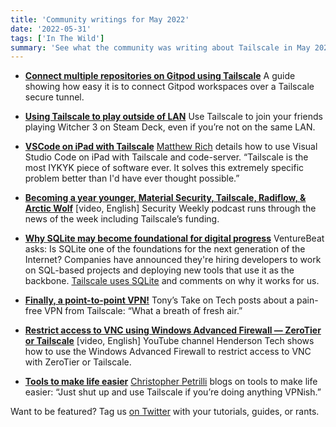 ```yaml
---
title: 'Community writings for May 2022'
date: '2022-05-31'
tags: ['In The Wild']
summary: 'See what the community was writing about Tailscale in May 2022'
---
```


<NewsletterRepublishing />

- [**Connect multiple repositories on Gitpod using Tailscale**](https://www.gitpod.io/guides/connect-multiple-repositories-using-tailscale)
  A guide showing how easy it is to connect Gitpod workspaces over a Tailscale secure tunnel.

- [**Using Tailscale to play outside of LAN**](https://www.reddit.com/r/SteamDeck/comments/uku9nw/screw_remote_play_if_you_havent_try_moonlight_on/?utm_source=share&utm_medium=ios_app&utm_name=iossmf)
  Use Tailscale to join your friends playing Witcher 3 on Steam Deck, even if you’re not on the same LAN.

- [**VSCode on iPad with Tailscale**](https://matthewrich.com/2022/05/10/vscode-on-ipad-with-tailscale-and-code-server/)
  [Matthew Rich](https://github.com/mrichnu/) details how to use Visual Studio Code on iPad with Tailscale and code-server. “Tailscale is the most IYKYK piece of software ever. It solves this extremely specific problem better than I'd have ever thought possible.”

- [**Becoming a year younger, Material Security, Tailscale, Radiflow, & Arctic Wolf**](https://www.youtube.com/watch?v=g0Du_OkZKWk) [video, English]
  Security Weekly podcast runs through the news of the week including Tailscale’s funding.

- [**Why SQLite may become foundational for digital progress**](https://venturebeat.com/2022/05/20/why-sqlite-may-become-foundational-for-digital-progress/)
  VentureBeat asks: Is SQLite one of the foundations for the next generation of the Internet? Companies have announced they're hiring developers to work on SQL-based projects and deploying new tools that use it as the backbone. [Tailscale uses SQLite](https://tailscale.com/blog/database-for-2022/) and comments on why it works for us.

- [**Finally, a point-to-point VPN!**](https://tonystakeontech.com/2022/05/02/finally-a-point-to-point-vpn/)
  Tony’s Take on Tech posts about a pain-free VPN from Tailscale: “What a breath of fresh air.”

- [**Restrict access to VNC using Windows Advanced Firewall — ZeroTier or Tailscale**](https://www.youtube.com/watch?v=WQwwJqJVmVs) [video, English]
  YouTube channel Henderson Tech shows how to use the Windows Advanced Firewall to restrict access to VNC with ZeroTier or Tailscale.

- [**Tools to make life easier**](https://blog.amber.org/blog/2022/06/tools-to-make-life-easier/)
  [Christopher Petrilli](https://twitter.com/petrillic) blogs on tools to make life easier: “Just shut up and use Tailscale if you’re doing anything VPNish.”

Want to be featured? Tag us [on Twitter](https://twitter.com/tailscale) with your tutorials, guides, or rants.
